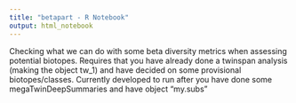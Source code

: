 ```yaml
---
title: "betapart - R Notebook"
output: html_notebook
---
```


Checking what we can do with some beta diversity metrics when assessing potential biotopes. Requires that you have already done a twinspan analysis (making the object tw_1) and have decided on some provisional biotopes/classes. Currently developed to run after you have done some megaTwinDeepSummaries and have object "my.subs"